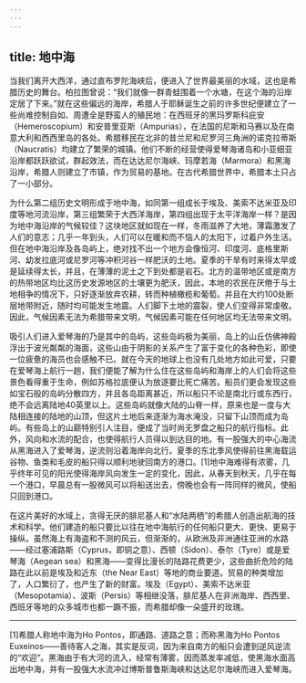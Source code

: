 ```yaml
---
---
---
```

title: 地中海
---




当我们离开大西洋，通过直布罗陀海峡后，便进入了世界最美丽的水域，这也是希腊历史的舞台。柏拉图曾说：“我们就像一群青蛙围着一个水塘，在这个海的沿岸定居了下来。”就在这些偏远的海岸，希腊人于耶稣诞生之前的许多世纪便建立了一些尚难控制自如、周遭全是野蛮人的殖民地：在西班牙的黑玛罗斯科庇安（Hemeroscopium）和安普里亚斯（Ampurias），在法国的尼斯和马赛以及在南意大利和西西里岛的各处。希腊移民在北非的昔兰尼和尼罗河三角洲的诺克拉蒂斯（Naucratis）均建立了繁荣的城镇。他们不断的经营使得爱琴海诸岛和小亚细亚沿岸都跃跃欲试，群起效法，而在达达尼尔海峡、玛摩若海（Marmora）和黑海沿岸，希腊人则建立了市镇，作为贸易的基地。在古代希腊世界中，希腊本土只占了一小部分。

为什么第二组历史文明形成于地中海，如同第一组成长于埃及、美索不达米亚及印度等地河流沿岸，第三组繁荣于大西洋海岸，第四组出现于太平洋海岸一样？是因为地中海沿岸的气候较佳？这块地区就如现在一样，冬雨滋养了大地，薄霜激发了人们的意志；几乎一年到头，人们可以在暖和而不恼人的太阳下，过着户外生活。但在地中海沿岸及各岛屿上，绝对找不出一个地方会像恒河、印度河、底格里斯河、幼发拉底河或尼罗河等冲积河谷一样肥沃的土地。夏季的干旱有时来得太早或是延续得太长，并且，在薄薄的泥土之下到处都是岩石。北方的温带地区或是南方的热带地区均比这历史发源地区的土壤更为肥沃，因此，本地的农民在厌倦于与土地相争的情况下，只好逐渐放弃农耕，转而种植橄榄和葡萄。并且在大约100处断层地带附近，随时均可能发生地震。人们脚下土地的震裂，使人们变得非常虔敬。因此，气候因素无法为希腊带来文明，气候因素可能在任何地区均无法带来文明。

吸引人们进入爱琴海的乃是其中的岛屿，这些岛屿极为美丽，岛上的山丘仿佛神殿浮出于波光粼粼的海面，这些山由于阴影的关系产生了富于变化的各种色彩，即使一位疲惫的海员也会感触不已。就在今天的地球上也没有几处地方如此可爱，只要在爱琴海上航行一趟，我们便能了解为什么住在这些岛屿和海岸上的人们会将这些景色看得重于生命，例如苏格拉底便认为放逐要比死亡痛苦。船员们更会发现这些如宝石般的岛屿分散四方，并且各岛距离甚近，所以船只不论是南北行或东西行，绝不会远离陆地40英里以上。这些岛屿就像大陆的山脊一样，原来也是一度与大陆相连接的陆地的山顶，但这片土地后来逐渐为海水淹没，只留下山顶而成为岛屿。有些岛上的山巅特别引人注目，便成了当时尚无罗盘之船只的航行指标。此外，风向和水流的配合，也使得航行人员得以到达目的地。有一股强大的中心海流从黑海进入了爱琴海，逆流则沿着海岸向北行。夏季的东北季风使得前往黑海载运谷物、鱼类和毛皮的船只得以顺利地驶回南方的港口。[1]地中海难得有浓雾，几乎终年可见的阳光使得海岸风向发生一定的变化，因此，从春天到秋天，几乎在每一个港口，早晨总有一股微风可以将船送出去，傍晚也会有一阵同样的微风，使船只回到港口。

在这片美好的水域上，贪得无厌的腓尼基人和“水陆两栖”的希腊人创造出航海的技术和科学。他们建造的船只要比以往在地中海航行的任何船只更大、更快、更易于操纵。虽然海上有海盗和不测的风云，但渐渐的，从欧洲及非洲通往亚洲的水路——经过塞浦路斯（Cyprus，即铜之意）、西顿（Sidon）、泰尔（Tyre）或是爱琴海（Aegean sea）和黑海——变得比漫长的陆路花费更少，这些曲折危险的陆路在此以前是埃及和近东（the Near East）等地的商业要道。贸易的种类增加了，人口繁衍了，也产生了新的财富。埃及（Egypt）、美索不达米亚（Mesopotamia）、波斯（Persis）等相继没落，腓尼基人在非洲海岸、西西里、西班牙等地的众多城市也都一蹶不振，而希腊却像一朵盛开的玫瑰。



* * *



[1]希腊人称地中海为Ho Pontos，即通路、道路之意；而称黑海为Ho Pontos Euxeinos——善待客人之海，其实是反词，因为来自南方的船只会遭到逆风逆流的“欢迎”。黑海由于有大河的流入，经常有薄雾，因而蒸发率减低，使黑海水面高出地中海，并有一股强大水流冲过博斯普鲁斯海峡和达达尼尔海峡而进入爱琴海。